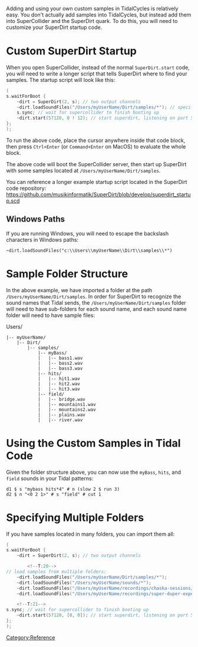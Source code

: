 <languages/>
<translate>
<!--T:1-->
Adding and using your own custom samples in TidalCycles is relatively easy. You don't actually add samples into TidalCycles, but instead add them into SuperCollider and the SuperDirt quark. 
To do this, you will need to customize your SuperDirt startup code.

= Custom SuperDirt Startup = <!--T:2-->

<!--T:3-->
When you open SuperCollider, instead of the normal <code>SuperDirt.start</code> code, you will need to write a longer script that tells SuperDirt where to find your samples. The startup script will look like this:

<!--T:4-->
<source lang="c">
(
s.waitForBoot {
	~dirt = SuperDirt(2, s); // two output channels
	~dirt.loadSoundFiles("/Users/myUserName/Dirt/samples/*"); // specify sample folder to load
	s.sync; // wait for supercollider to finish booting up
	~dirt.start(57120, 0 ! 12); // start superdirt, listening on port 57120, create twelve orbits each sending audio to channel 0
};
);
</source>

<!--T:5-->
To run the above code, place the cursor anywhere inside that code block, then press <code>Ctrl+Enter</code> (or <code>Command+Enter</code> on MacOS) to evaluate the whole block.

<!--T:6-->
The above code will boot the SuperCollider server, then start up SuperDirt with some samples located at <code>/Users/myUserName/Dirt/samples</code>. 

<!--T:7-->
You can reference a longer example startup script located in the SuperDirt code repository: https://github.com/musikinformatik/SuperDirt/blob/develop/superdirt_startup.scd

== Windows Paths == <!--T:8-->

<!--T:9-->
If you are running Windows, you will need to escape the backslash characters in Windows paths:

<!--T:10-->
<source>
~dirt.loadSoundFiles("c:\\Users\\myUserName\\Dirt\\samples\\*")
</source>

= Sample Folder Structure = <!--T:11-->

<!--T:12-->
In the above example, we have imported a folder at the path <code>/Users/myUserName/Dirt/samples</code>. In order for SuperDirt to recognize the sound names that Tidal sends, the
<code>/Users/myUserName/Dirt/samples</code> folder will need to have sub-folders for each sound name, and each sound name folder will need to have sample files:

 <!--T:13-->
Users/
 |-- myUserName/
     |-- Dirt/
         |-- samples/
             |-- myBass/
             |   |-- bass1.wav
             |   |-- bass2.wav
             |   |-- bass3.wav
             |-- hits/
             |   |-- hit1.wav
             |   |-- hit2.wav
             |   |-- hit3.wav
             |-- field/
             |   |-- bridge.wav
             |   |-- mountains1.wav
             |   |-- mountains2.wav
             |   |-- plains.wav
             |   |-- river.wav

= Using the Custom Samples in Tidal Code = <!--T:14-->

<!--T:15-->
Given the folder structure above, you can now use the <code>myBass</code>, <code>hits</code>, and <code>field</code> sounds in your Tidal patterns:

<!--T:16-->
<source>
d1 $ s "mybass hits*4" # n (slow 2 $ run 3)
d2 $ n "<0 2 1>" # s "field" # cut 1
</source>

= Specifying Multiple Folders = <!--T:17-->

<!--T:18-->
If you have samples located in many folders, you can import them all:

<!--T:19-->
<source lang="c">
(
s.waitForBoot {
	~dirt = SuperDirt(2, s); // two output channels

        <!--T:20-->
// load samples from multiple folders:
	~dirt.loadSoundFiles("/Users/myUserName/Dirt/samples/*"); 
	~dirt.loadSoundFiles("/Users/myUserName/sounds/*"); 
	~dirt.loadSoundFiles("/Users/myUserName/recordings/chaska-sessions/*");
	~dirt.loadSoundFiles("/Users/myUserName/recordings/super-duper-experiments/*"); 

	<!--T:21-->
s.sync; // wait for supercollider to finish booting up
	~dirt.start(57120, [0, 0]); // start superdirt, listening on port 57120, create two orbits each sending audio to channel 0
};
);
</source>

<!--T:22-->
[[Category:Reference]]
</translate>
